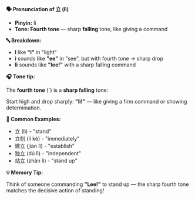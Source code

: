 **🗣️ Pronunciation of 立 (lì)**

- **Pinyin:** lì
- **Tone: Fourth tone** — sharp **falling** tone, like giving a command

**🔤 Breakdown:**

- **l** like **"l"** in "light"
- **ì** sounds like **"ee"** in "see", but with fourth tone → sharp drop
- **lì** sounds like **"lee!"** with a sharp falling command

**🎧 Tone tip:**

The **fourth tone** (ˋ) is a **sharp falling** tone:

Start high and drop sharply: **"lì!"** — like giving a firm command or showing determination.

**📝 Common Examples:**

- 立 (lì) - "stand"
- 立刻 (lì kè) - "immediately"
- 建立 (jiàn lì) - "establish"
- 独立 (dú lì) - "independent"
- 站立 (zhàn lì) - "stand up"

**💡 Memory Tip:**

Think of someone commanding **"Lee!"** to stand up — the sharp fourth tone matches the decisive action of standing!